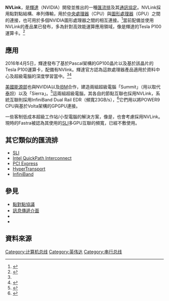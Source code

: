 {{noteTA
|G1=IT
}}
'''NVLink'''，是[[輝達|輝達]]（NVIDIA）開發並推出的一種[[匯流排|匯流排]]及其[[通訊協定|通訊協定]]。NVLink採用點對點結構、串列傳輸，用於[[中央處理器|中央處理器]]（CPU）與[[圖形處理器|圖形處理器]]（GPU）之間的連接，也可用於多個NVIDIA圖形處理器之間的相互連接。<ref>{{Cite web|url=http://blogs.nvidia.com/blog/2014/11/14/what-is-nvlink/|title=What Is NVLink?|date=2014-11-14|publisher=Nvidia|access-date=2016-04-23|archive-date=2016-03-02|archive-url=https://web.archive.org/web/20160302141412/http://blogs.nvidia.com/blog/2014/11/14/what-is-nvlink/}}</ref>當前配備並使用NVLink的產品業已發布，多為針對高效能運算應用領域，像是輝達的Tesla P100運算卡。<ref name="exp1">{{cite web|author1=bolvar|title=超能课堂(38)：NVIDIA的Pascal显卡特色解析，GP100强在哪？|url=http://www.expreview.com/46615.html|website=expreview.com|accessdate=2016-04-23|archive-date=2016-04-19|archive-url=https://web.archive.org/web/20160419063930/http://www.expreview.com/46615.html|dead-url=no}}</ref>

== 應用 ==
2016年4月5日，輝達發布了基於Pascal架構的GP100晶片以及基於該晶片的Tesla P100運算卡，配備有NVlink。輝達官方認為這款處理器產品適用於資料中心及超級電腦的深度學習當中。<ref name="exp1"/><ref>{{Cite web|url=https://devblogs.nvidia.com/parallelforall/inside-pascal/|title=Inside Pascal: NVIDIA’s Newest Computing Platform|date=2016-04-05|access-date=2016-04-23|archive-date=2017-05-07|archive-url=https://web.archive.org/web/20170507110037/https://devblogs.nvidia.com/parallelforall/inside-pascal/}}</ref>

[[美國能源部|美國能源部]]也與NVIDIA以及[[IBM|IBM]]合作，建造兩組超級電腦「Summit」（用以取代[[泰坦_(超級電腦)|泰坦]]）以及「Sierra」。<ref>{{Cite web|url=http://www.teratec.eu/actu/calcul/Nvidia_Coral_White_Paper_Final_3_1.pdf|title=Whitepaper: Summit and Sierra Supercomputers|date=2014-11-01|access-date=2016-04-23|archive-date=2017-04-21|archive-url=https://web.archive.org/web/20170421220300/http://www.teratec.eu/actu/calcul/Nvidia_Coral_White_Paper_Final_3_1.pdf}}</ref>這兩組超級電腦，其各自的節點互聯也採用NVLink，系統互聯則採用InfiniBand Dual Rail EDR（頻寬23GB/s），<ref>{{Cite web|url=http://www.anandtech.com/show/8727/nvidia-ibm-supercomputers|title=Nvidia Volta, IBM POWER9 Land Contracts For New US Government Supercomputers|date=2014-11-17|publisher=[[AnandTech|AnandTech]]|access-date=2016-04-23|archive-date=2021-07-28|archive-url=https://web.archive.org/web/20210728084727/https://www.anandtech.com/show/8727/nvidia-ibm-supercomputers}}</ref>它們用以將POWER9 CPU與基於Volta架構的GPGPU連接。

一些客制低成本超級工作站/小型電腦的解決方案，像是{{en-link|Fastra II|Fastra II}}，也會考慮採用NVLink。現時的Fastra被認為其使用的[[NVIDIA_SLI|SLI]]多GPU互聯的頻寬，已經不敷使用。

== 其它類似的匯流排 ==
* [[SLI|SLI]]
* [[快速通道互联|Intel QuickPath Interconnect]]
* [[PCI_Express|PCI Express]]
* [[HyperTransport|HyperTransport]]
* [[InfiniBand|InfiniBand]]

== 參見 ==
* [[點對點協議|點對點協議]]
* [[訊息傳遞介面|訊息傳遞介面]]
* {{en-link|INK作業系統|INK (operating system)}}
* {{en-link|Compute Node Linux|Compute Node Linux}}

== 資料來源 ==
{{Reflist}}

{{Computer-bus}}

[[Category:计算机总线|Category:计算机总线]]
[[Category:英伟达|Category:英伟达]]
[[Category:串行总线|Category:串行总线]]